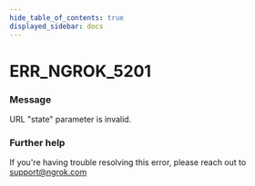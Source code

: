 ```yaml
---
hide_table_of_contents: true
displayed_sidebar: docs
---
```



# ERR_NGROK_5201

### Message

URL "state" parameter is invalid.

### Further help

If you're having trouble resolving this error, please reach out to [support@ngrok.com](mailto:support@ngrok.com?subject=Help%20with%20ERR_NGROK_5201)

<ErrorDetails error="err_ngrok_5201" />
